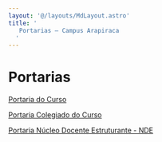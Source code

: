 ```yaml
---
layout: '@/layouts/MdLayout.astro'
title: '
   Portarias — Campus Arapiraca
  '
---
```




Portarias
=========









[Portaria do Curso](/cpt/documentos/portarias/portaria-do-curso)


[Portaria Colegiado do Curso](/cpt/documentos/portarias/colegiado-do-curso-de-ciencia-da-computacao/view)


[Portaria Núcleo Docente Estruturante - NDE](/cpt/documentos/portarias/portaria-nucleo-docente-estruturante-nde/view)











